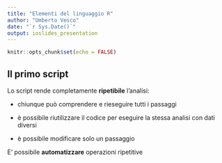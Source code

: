 ```yaml
---
title: "Elementi del linguaggio R"
author: "Umberto Vesco"
date: "`r Sys.Date()`"
output: ioslides_presentation
---
```


```r
knitr::opts_chunk$set(echo = FALSE)
```

## Il primo script

Lo script rende completamente **ripetibile** l'analisi:

-   chiunque può comprendere e rieseguire tutti i passaggi

-   è possibile riutilizzare il codice per eseguire la stessa analisi con dati diversi

-   è possibile modificare solo un passaggio

E' possibile **automatizzare** operazioni ripetitive
